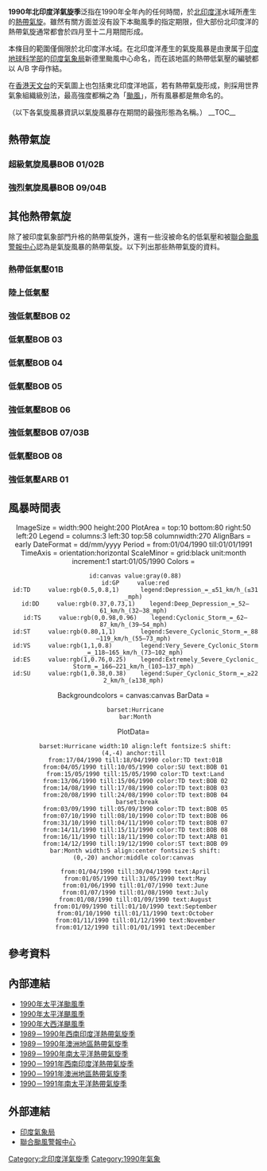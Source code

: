 {{Infobox hurricane season
| Basin=NIO
| Year=1990
| Track=1990 North Indian Ocean cyclone season summary.png
| First storm formed=4月18日
| Last storm dissipated=12月19日
| Strongest storm name=BOB 01
| Strongest storm pressure=920
| Strongest storm winds=127
| Average wind speed=3
| Total disturbances=10個官方；1個非官方
| Total depressions=6
| Total storms=2
| Total super=1
| Fatalities=967
| Damages=600
| Inflated=2
| five seasons=[[1988年北印度洋氣旋季|1988]] [[1989年北印度洋氣旋季|1989]] '''1990''' [[1991年北印度洋氣旋季|1991]] [[1992年北印度洋氣旋季|1992]]
}}
'''1990年北印度洋氣旋季'''泛指在1990年全年內的任何時間，於[[北印度洋|北印度洋]]水域所產生的[[熱帶氣旋|熱帶氣旋]]。雖然有關方面並沒有設下本颱風季的指定期限，但大部份北印度洋的熱帶氣旋通常都會於四月至十二月期間形成。

本條目的範圍僅侷限於北印度洋水域。在北印度洋產生的氣旋風暴是由隶属于[[印度地球科学部|印度地球科学部]]的[[印度氣象局|印度氣象局]]新德里颱風中心命名，而在該地區的熱帶低氣壓的編號都以 A/B 字母作結。

在[[香港天文台|香港天文台]]的天氣圖上也包括東北印度洋地區，若有熱帶氣旋形成，則採用世界氣象組織級別法，最高強度都稱之為「[[颱風|颱風]]」，所有風暴都是無命名的。

（以下各氣旋風暴資訊以氣旋風暴存在期間的最強形態為名稱。）
__TOC__
{{clear}}

==熱帶氣旋==
===超級氣旋風暴BOB 01/02B===
{{Main|1990年安得拉邦氣旋}}
{{Infobox Hurricane Small
|Basin=NIO
|Image=BOB 01 May 8 1990 0802Z.png
|Track=Cyclone 02B 1990 track.png
|Formed=1990年5月4日
|Dissipated=1990年5月10日
|3-min winds=125
|1-min winds=125
|Pressure=920
}}
{{Clear}}

===強烈氣旋風暴BOB 09/04B===
{{Infobox Hurricane Small
|Basin=NIO
|Image=BOB 09 Dec 16 1990 2016Z.png
|Track=Cyclone 04B 1990 track.png
|Formed=1990年12月14日
|Dissipated=1990年12月19日
|3-min winds=55
|1-min winds=45
|Pressure=<!-- Do Not FILL IN UNLESS YOU HAVE AN IMD PRESSURE -->
}}
{{Clear}}

==其他熱帶氣旋==
除了被印度氣象部門升格的熱帶氣旋外，還有一些沒被命名的低氣壓和被[[聯合颱風警報中心|聯合颱風警報中心]]認為是氣旋風暴的熱帶氣旋。以下列出那些熱帶氣旋的資料。
===熱帶低氣壓01B=== 
{{Infobox Hurricane Small
|Basin=NIO
|Image=01B apr 18 1990 0818Z.jpg
|Track=Cyclone 01B 1990 track.png
|Formed=1990年4月17日
|Dissipated=1990年4月18日
|1-min winds=25
|Pressure=1004
}}
{{Clear}}
===陸上低氣壓===
{{Infobox Hurricane Small
|Basin=NIO
|Formed=1990年5月15日
|Dissipated=1990年5月15日
|3-min winds=25
}}
{{Clear}}
===強低氣壓BOB 02===
{{Infobox Hurricane Small
|Basin=NIO
|Track=
|Formed=1990年6月13日
|Dissipated=1990年6月15日
|3-min winds=30
|Pressure=990
}}
{{Clear}}
===低氣壓BOB 03===
{{Infobox Hurricane Small
|Basin=NIO
|Track=
|Formed=1990年8月14日
|Dissipated=1990年8月17日
|3-min winds=25
|Pressure=993
}}
{{Clear}}
===低氣壓BOB 04===
{{Infobox Hurricane Small
|Basin=NIO
|Track=
|Formed=1990年8月20日
|Dissipated=1990年8月24日
|3-min winds=25
|Pressure=986
}}
{{Clear}}
===低氣壓BOB 05===
{{Infobox Hurricane Small
|Basin=NIO
|Track=
|Formed=1990年9月3日
|Dissipated=1990年9月5日
|3-min winds=25
|Pressure=986
}}
{{Clear}}
===強低氣壓BOB 06===
{{Infobox Hurricane Small
|Basin=NIO
|Track=
|Formed=1990年10月6日
|Dissipated=1990年10月9日
|3-min winds=30
|Pressure=998
}}
{{Clear}}
===強低氣壓BOB 07/03B===
{{Infobox Hurricane Small
|Basin=NIO
|Image=BOB 07 Nov 2 1990 0119Z.png
|Track=Cyclone 03B 1990 track.png
|Formed=1990年10月31日
|Dissipated=1990年11月4日
|1-min winds=30
|3-min winds=30
|Pressure=1001
}}
{{Clear}}
===低氣壓BOB 08===
{{Infobox Hurricane Small
|Basin=NIO
|Image=BOB 08 nov 14 0832Z.jpg
|Track=
|Formed=1990年11月14日
|Dissipated=1990年11月14日
|3-min winds=25
|Pressure=1008
}}
{{Clear}}
===強低氣壓ARB 01===
{{Infobox Hurricane Small
|Basin=NIO
|Image=ARB 09 nov 17 1990 0940Z.jpg
|Track=
|Formed=1990年11月16日
|Dissipated=1990年11月18日
|3-min winds=30
|Pressure=1007
}}
{{Clear}}

== 風暴時間表 ==
<center>
<timeline>
ImageSize = width:900 height:200
PlotArea  = top:10 bottom:80 right:50 left:20
Legend    = columns:3 left:30 top:58 columnwidth:270
AlignBars = early
DateFormat = dd/mm/yyyy
Period     = from:01/04/1990 till:01/01/1991
TimeAxis   = orientation:horizontal
ScaleMinor = grid:black unit:month increment:1 start:01/05/1990
Colors     =
  
  id:canvas value:gray(0.88)
  id:GP     value:red
  id:TD     value:rgb(0.5,0.8,1)      legend:Depression_=_≤51_km/h_(≤31_mph)
  id:DD     value:rgb(0.37,0.73,1)    legend:Deep_Depression_=_52–61_km/h_(32–38_mph)
  id:TS     value:rgb(0,0.98,0.96)    legend:Cyclonic_Storm_=_62–87_km/h_(39–54_mph)
  id:ST     value:rgb(0.80,1,1)       legend:Severe_Cyclonic_Storm_=_88–119_km/h_(55–73_mph)
  id:VS     value:rgb(1,1,0.8)        legend:Very_Severe_Cyclonic_Storm_=_118–165_km/h_(73–102_mph)
  id:ES     value:rgb(1,0.76,0.25)    legend:Extremely_Severe_Cyclonic_Storm_=_166–221_km/h_(103–137_mph)
  id:SU     value:rgb(1,0.38,0.38)    legend:Super_Cyclonic_Storm_=_≥222_km/h_(≥138_mph)
Backgroundcolors = canvas:canvas
BarData =
  barset:Hurricane
  bar:Month
PlotData=
  barset:Hurricane width:10 align:left fontsize:S shift:(4,-4) anchor:till
  from:17/04/1990 till:18/04/1990 color:TD text:01B
  from:04/05/1990 till:10/05/1990 color:SU text:BOB 01
  from:15/05/1990 till:15/05/1990 color:TD text:Land
  from:13/06/1990 till:15/06/1990 color:TD text:BOB 02
  from:14/08/1990 till:17/08/1990 color:TD text:BOB 03
  from:20/08/1990 till:24/08/1990 color:TD text:BOB 04
   barset:break
  from:03/09/1990 till:05/09/1990 color:TD text:BOB 05
  from:07/10/1990 till:08/10/1990 color:TD text:BOB 06
  from:31/10/1990 till:04/11/1990 color:TD text:BOB 07
  from:14/11/1990 till:15/11/1990 color:TD text:BOB 08
  from:16/11/1990 till:18/11/1990 color:TD text:ARB 01
  from:14/12/1990 till:19/12/1990 color:ST text:BOB 09
  bar:Month width:5 align:center fontsize:S shift:(0,-20) anchor:middle color:canvas

  from:01/04/1990 till:30/04/1990 text:April
  from:01/05/1990 till:31/05/1990 text:May
  from:01/06/1990 till:01/07/1990 text:June
  from:01/07/1990 till:01/08/1990 text:July
  from:01/08/1990 till:01/09/1990 text:August
  from:01/09/1990 till:01/10/1990 text:September
  from:01/10/1990 till:01/11/1990 text:October
  from:01/11/1990 till:01/12/1990 text:November
  from:01/12/1990 till:01/01/1991 text:December

</timeline>
</center>

== 參考資料 ==
{{reflist}}

== 內部連結 ==
* [[1990年太平洋颱風季|1990年太平洋颱風季]]
* [[1990年太平洋颶風季|1990年太平洋颶風季]]
* [[1990年大西洋颶風季|1990年大西洋颶風季]]
* [[1989－1990年西南印度洋熱帶氣旋季|1989－1990年西南印度洋熱帶氣旋季]]
* [[1989－1990年澳洲地區熱帶氣旋季|1989－1990年澳洲地區熱帶氣旋季]]
* [[1989－1990年南太平洋熱帶氣旋季|1989－1990年南太平洋熱帶氣旋季]]
* [[1990－1991年西南印度洋熱帶氣旋季|1990－1991年西南印度洋熱帶氣旋季]]
* [[1990－1991年澳洲地區熱帶氣旋季|1990－1991年澳洲地區熱帶氣旋季]]
* [[1990－1991年南太平洋熱帶氣旋季|1990－1991年南太平洋熱帶氣旋季]]

== 外部連結 ==
*[https://web.archive.org/web/20150517005046/http://www.imd.gov.in/section/nhac/dynamic/cyclone.htm 印度氣象局]
*[http://www.usno.navy.mil/JTWC/ 聯合颱風警報中心]{{Wayback|url=http://www.usno.navy.mil/JTWC/ |date=20150809201922 }}

[[Category:北印度洋氣旋季|Category:北印度洋氣旋季]]
[[Category:1990年氣象|Category:1990年氣象]]

{{North Indian Ocean cyclone seasons}}